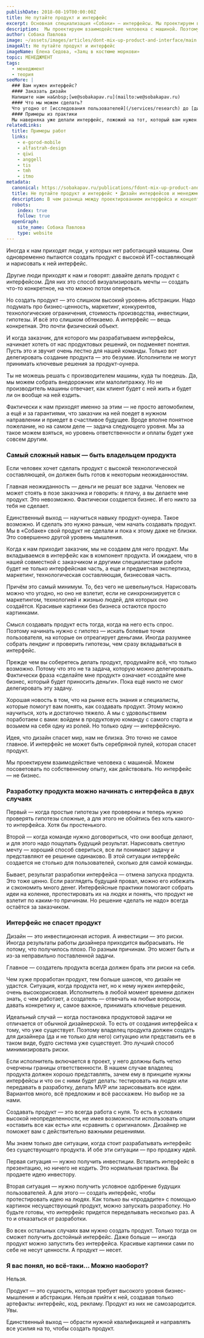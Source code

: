 ```yaml
---
publishDate: 2018-08-19T00:00:00Z
title: Не путайте продукт и интерфейс
excerpt: Основная специализация «Собаки» — интерфейсы. Мы проектируем взаимодействие человека с машиной. Поэтому ожидаем, что к нам придут люди, у которых уже есть машина. А мы придумаем, как сделать так, чтобы с ней было удобно работать. Но так бывает не всегда.
description:  Мы проектируем взаимодействие человека с машиной. Поэтому ожидаем, что к нам придут люди, у которых уже есть машина. А мы придумаем, как сделать так, чтобы с ней было удобно работать. 
author: Собака Павлова
image: ~/assets/images/articles/dont-mix-up-product-and-interface/main.jpg
imageAlt: Не путайте продукт и интерфейс
imageName: Елена Седова, «Заяц в костюме моркови»
topic: МЕНЕДЖМЕНТ
tags:
  - менеджмент
  - теория
seeMore: |
  ### Вам нужен интерфейс?
  #### Заказать дизайн
  Напишите нам на&nbsp;[we@sobakapav.ru](mailto:we@sobakapav.ru)
  #### Что мы можем сделать?
  Что угодно от [исследования пользователей](/services/research) до [дизайна интерфейса под ключ](/services/ux-design). 
  #### Примеры из практики
  Мы наверняка уже делали интерфейс, пожожий на тот, который вам нужен. [Проверьте](https://sobakapav.ru/portfolio).
relatedLinks:
  title: Примеры работ
  links:
    - e-gorod-mobile
    - alfastrah-design
    - qiwi
    - anggell
    - tis
    - tmh
    - itmo
metadata:
  canonical: https://sobakapav.ru/publications/fdont-mix-up-product-and-interface
  title: Не путайте продукт и интерфейс • Дизайн интерфейсов и менеджмент
  description: В чем разница между проектированием интерфейса и концептуальным проектированием и как UX-дизайнеры могут усилить продуктовую команду.
  robots:
    index: true
    follow: true
  openGraph:
    site_name: Собака Павлова
    type: website
---
```



Иногда к нам приходят люди, у которых нет работающей машины. Они одновременно пытаются создать продукт с высокой ИТ-составляющей и нарисовать к ней интерфейс.

Другие люди приходят к нам и говорят: давайте делать продукт с интерфейсом. Для них это способ визуализировать мечты — создать что-то конкретное, на что можно потом опереться.

Но создать продукт — это слишком высокий уровень абстракции. Надо подумать про бизнес-ценность, маркетинг, конкурентов, технологические ограничения, стоимость производства, инвестиции, гипотезы. И всё это слишком обтекаемо. А интерфейс — вещь конкретная. Это почти физический объект.

И когда заказчик, для которого мы разрабатываем интерфейсы, начинает хотеть от нас продуктовых решений, он подменяет понятия. Пусть это и звучит очень лестно для нашей команды. Только вот делегировать создание продукта — это безумие. Исполнители не могут принимать ключевые решения за продукт-оунера.

Ты не можешь решать с производителем машины, куда ты поедешь. Да, мы можем собрать внедорожник или малолитражку. Но не производитель машины отвечает, как клиент будет с ней жить и будет ли он вообще на ней ездить.

Фактически к нам приходят именно за этим — не просто автомобилем, а ещё и за гарантиями, что заказчик на ней поедет в нужном направлении и приедет в счастливое будущее. Вроде вполне понятное пожелание, но на самом деле — задача следующего уровня. Мы за такое можем взяться, но уровень ответственности и оплаты будет уже совсем другим.

### Самый сложный навык — быть владельцем продукта

Если человек хочет сделать продукт с высокой технологической составляющей, он должен быть готов к некоторым неожиданностям.

Главная неожиданность — деньги не решат все задачи. Человек не может стоять в позе заказчика и говорить: я плачу, а вы делаете мне продукт. Это невозможно. Фактически создается бизнес. И его никто за тебя не сделает.

Единственный выход — научиться навыку продукт-оунера. Такое возможно. И сделать это нужно раньше, чем начать создавать продукт. Мы в «Собаке» свой продукт не сделали и пока к этому даже не близки. Это совершенно другой уровень мышления.

Когда к нам приходит заказчик, мы не создаем для него продукт. Мы вкладываемся в интерфейс как в компонент продукта. И ожидаем, что в нашей совместной с заказчиком и другими специалистами работе будет не только интерфейсная часть, а еще и предметная экспертиза, маркетинг, технологическая составляющая, бизнесовая часть.

Причём это самый минимум. То, без чего не шевельнуться. Нарисовать можно что угодно, но оно не взлетит, если не синхронизируется с маркетингом, технологией и жизнью людей, для которых оно создаётся. Красивые картинки без бизнеса остаются просто картинками.

Смысл создавать продукт есть тогда, когда на него есть спрос. Поэтому начинать нужно с гипотез — искать болевые точки пользователя, на которые он отреагирует деньгами. Иногда разумнее собрать лендинг и проверить гипотезы, чем сразу вкладываться в интерфейс.

Прежде чем вы соберетесь делать продукт, продумайте всё, что только возможно. Потому что это не та задача, которую можно делегировать. Фактически фраза «сделайте мне продукт» означает «создайте мне бизнес, который будет приносить деньги». Пока ещё никто не смог делегировать эту задачу.

Хорошая новость в том, что на рынке есть знания и специалисты, которые помогут вам понять, как создавать продукт. Этому можно научиться, хоть и достаточно тяжело. А мы с удовольствием поработаем с вами: войдем в продуктовую команду с самого старта и возьмем на себя одну из ролей. Но только одну — интерфейсную.

Идея, что дизайн спасет мир, нам не близка. Это точно не самое главное. И интерфейс не может быть серебряной пулей, которая спасет продукт.

Мы проектируем взаимодействие человека с машиной. Можем посоветовать по собственному опыту, как действовать. Но интерфейс — не бизнес.

### Разработку продукта можно начинать с интерфейса в двух случаях

Первый — когда простые гипотезы уже проверены и теперь нужно проверять гипотезы сложные, а для этого не обойтись без хоть какого-то интерфейса. Хотя бы простенького.

Второй — когда команде нужно договориться, что они вообще делают, и для этого надо пощупать будущий результат. Нарисовать светлую мечту — хороший способ свериться, все ли понимают задачу и представляют ее решение одинаково. В этой ситуации интерфейс создается не столько для пользователей, сколько для самой команды.

Бывает, результат разработки интерфейса — отмена запуска продукта. Это тоже ценно. Если разглядеть будущий провал, можно его избежать и сэкономить много денег. Интерфейсные практики помогают собрать идеи на коленке, протестировать их на людях и понять, что продукт не взлетит по каким-то причинам. Но решение «делать не надо» всегда остаётся за заказчиком.

### Интерфейс не спасет продукт

Дизайн — это инвестиционная история. А инвестиции — это риски. Иногда результаты работы дизайнера приходится выбрасывать. Не потому, что получилось плохо. По разным причинам. Это может быть и из-за неправильно поставленной задачи.

Главное — создатель продукта всегда должен брать эти риски на себя.

Чем хуже проработан продукт, тем больше шансов, что дизайн не удастся. Ситуация, когда продукта нет, но к нему нужен интерфейс, очень высокорисковая. Исполнитель в любой момент времени должен знать, с чем работает, а создатель — отвечать на любые вопросы, давать конкретику и, самое важное, принимать ключевые решения.

Идеальный случай — когда постановка продуктовой задачи не отличается от обычной дизайнерской. То есть от создания интерфейса к тому, что уже существует. Поэтому владелец продукта должен создать для дизайнера (да и не только для него) ситуацию или представить ее в таком виде, будто система уже существует. Это лучший способ минимизировать риски.

Если исполнитель включается в проект, у него должны быть четко очерчены границы ответственности. В нашем случае владелец продукта должен хорошо представлять, зачем ему в принципе нужны интерфейсы и что он с ними будет делать: тестировать на людях или передавать в разработку, делать MVP или зарисовывать все идеи. Вариантов много, всё предложим и всё расскажем. Но выбор не за нами.

Создавать продукт — это всегда работа с нуля. То есть в условиях высокой неопределенности, не имея возможности использовать опции «оставить все как есть» или «сравнить с оригиналом». Дизайнер не поможет вам с действительно важными решениями.

Мы знаем только две ситуации, когда стоит разрабатывать интерфейс без существующего продукта. И обе эти ситуации — про продажу идей.

Первая ситуация — нужно получить инвестиции. Вставить интерфейс в презентацию, но ничего не кодить. Это нормальная практика. Вы продаете идею инвестору.

Вторая ситуация — нужно получить условное одобрение будущих пользователей. А для этого — создать интерфейс, чтобы протестировать идею на людях. Как только вы «продадите» с помощью картинок несуществующий продукт, можно запускать разработку. Но будьте готовы, что интерфейс придется переделывать несколько раз. А то и отказаться от разработки.

Во всех остальных случаях вам нужно создать продукт. Только тогда он сможет получить достойный интерфейс. Даже больше — иногда продукт можно запустить без интерфейса. Красивые картинки сами по себе не несут ценности. А продукт — несет.

### Я вас понял, но всё-таки… Можно наоборот?

Нельзя.

Продукт — это сущность, которая требует высокого уровня бизнес-мышления и абстракции. Нельзя прийти к ней, создавая только артефакты: интерфейс, код, рекламу. Продукт из них не самозародится. Увы.

Единственный выход — обрасти нужной квалификацией и направлять все усилия на то, чтобы создать продукт.
